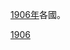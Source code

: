 [[1906年|1906年]]各國。
{{Year by category
| m = 1
| c = 9
| d = 0
| y = 6
| cat = 各國
| sortkey = Country
| in = 
| parent = 依年份劃分的20世紀各國
}}
{{Commons cat|1906 by country}}

[[Category:1900年代各國|1906]]